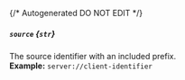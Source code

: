 {/* Autogenerated DO NOT EDIT  */}
##### `source` *{`str`}*
The source identifier with an included prefix.
<br/>
**Example:** `server://client-identifier`

